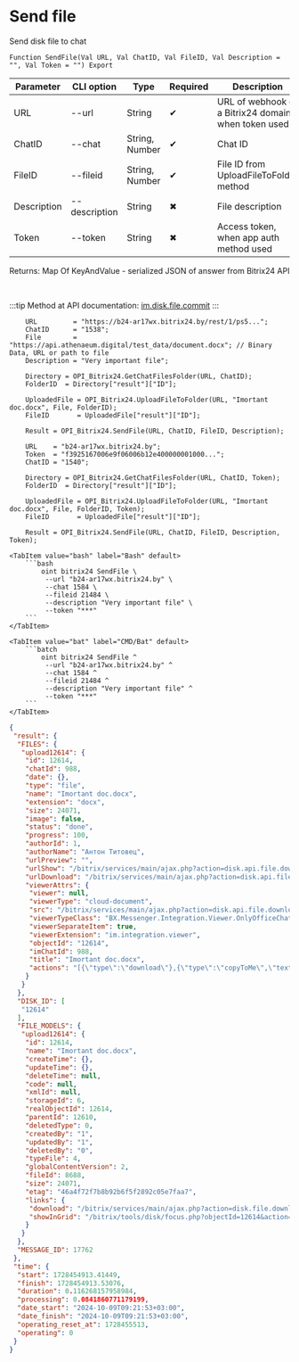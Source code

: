 ﻿---
sidebar_position: 5
---


# Send file
 Send disk file to chat



`Function SendFile(Val URL, Val ChatID, Val FileID, Val Description = "", Val Token = "") Export`

  | Parameter | CLI option | Type | Required | Description |
  |-|-|-|-|-|
  | URL | --url | String | &#x2714; | URL of webhook or a Bitrix24 domain, when token used |
  | ChatID | --chat | String, Number | &#x2714; | Chat ID |
  | FileID | --fileid | String, Number | &#x2714; | File ID from UploadFileToFolder method |
  | Description | --description | String | &#x2716; | File description |
  | Token | --token | String | &#x2716; | Access token, when app auth method used |

  
  Returns:  Map Of KeyAndValue - serialized JSON of answer from Bitrix24 API

<br/>

:::tip
Method at API documentation: [im.disk.file.commit](https://dev.1c-bitrix.ru/learning/course/index.php?COURSE_ID=93&LESSON_ID=11485)
:::
<br/>


```bsl title="1C:Enterprise/OneScript code example"
    URL         = "https://b24-ar17wx.bitrix24.by/rest/1/ps5...";
    ChatID      = "1538";
    File        = "https://api.athenaeum.digital/test_data/document.docx"; // Binary Data, URL or path to file
    Description = "Very important file";

    Directory = OPI_Bitrix24.GetChatFilesFolder(URL, ChatID);
    FolderID  = Directory["result"]["ID"];

    UploadedFile = OPI_Bitrix24.UploadFileToFolder(URL, "Imortant doc.docx", File, FolderID);
    FileID       = UploadedFile["result"]["ID"];

    Result = OPI_Bitrix24.SendFile(URL, ChatID, FileID, Description);

    URL    = "b24-ar17wx.bitrix24.by";
    Token  = "f3925167006e9f06006b12e400000001000...";
    ChatID = "1540";

    Directory = OPI_Bitrix24.GetChatFilesFolder(URL, ChatID, Token);
    FolderID  = Directory["result"]["ID"];

    UploadedFile = OPI_Bitrix24.UploadFileToFolder(URL, "Imortant doc.docx", File, FolderID, Token);
    FileID       = UploadedFile["result"]["ID"];

    Result = OPI_Bitrix24.SendFile(URL, ChatID, FileID, Description, Token);
```
 

 <Tabs>
  
    <TabItem value="bash" label="Bash" default>
        ```bash
            oint bitrix24 SendFile \
             --url "b24-ar17wx.bitrix24.by" \
             --chat 1584 \
             --fileid 21484 \
             --description "Very important file" \
             --token "***"
        ```
    </TabItem>
  
    <TabItem value="bat" label="CMD/Bat" default>
        ```batch
            oint bitrix24 SendFile ^
             --url "b24-ar17wx.bitrix24.by" ^
             --chat 1584 ^
             --fileid 21484 ^
             --description "Very important file" ^
             --token "***"
        ```
    </TabItem>
</Tabs>


```json title="Result"
{
 "result": {
  "FILES": {
   "upload12614": {
    "id": 12614,
    "chatId": 988,
    "date": {},
    "type": "file",
    "name": "Imortant doc.docx",
    "extension": "docx",
    "size": 24071,
    "image": false,
    "status": "done",
    "progress": 100,
    "authorId": 1,
    "authorName": "Антон Титовец",
    "urlPreview": "",
    "urlShow": "/bitrix/services/main/ajax.php?action=disk.api.file.download&SITE_ID=s1&humanRE=1&fileId=12614&fileName=Imortant%20doc.docx",
    "urlDownload": "/bitrix/services/main/ajax.php?action=disk.api.file.download&SITE_ID=s1&humanRE=1&fileId=12614&fileName=Imortant%20doc.docx",
    "viewerAttrs": {
     "viewer": null,
     "viewerType": "cloud-document",
     "src": "/bitrix/services/main/ajax.php?action=disk.api.file.download&SITE_ID=s1&humanRE=1&fileId=12614&fileName=Imortant%20doc.docx",
     "viewerTypeClass": "BX.Messenger.Integration.Viewer.OnlyOfficeChatItem",
     "viewerSeparateItem": true,
     "viewerExtension": "im.integration.viewer",
     "objectId": "12614",
     "imChatId": 988,
     "title": "Imortant doc.docx",
     "actions": "[{\"type\":\"download\"},{\"type\":\"copyToMe\",\"text\":\"Сохранить на Битрикс24 Диск\",\"action\":\"BXIM.disk.saveToDiskAction\",\"params\":{\"fileId\":\"12614\"},\"extension\":\"disk.viewer.actions\",\"buttonIconClass\":\"ui-btn-icon-cloud\"}]"
    }
   }
  },
  "DISK_ID": [
   "12614"
  ],
  "FILE_MODELS": {
   "upload12614": {
    "id": 12614,
    "name": "Imortant doc.docx",
    "createTime": {},
    "updateTime": {},
    "deleteTime": null,
    "code": null,
    "xmlId": null,
    "storageId": 6,
    "realObjectId": 12614,
    "parentId": 12610,
    "deletedType": 0,
    "createdBy": "1",
    "updatedBy": "1",
    "deletedBy": "0",
    "typeFile": 4,
    "globalContentVersion": 2,
    "fileId": 8688,
    "size": 24071,
    "etag": "46a4f72f7b8b92b6f5f2892c05e7faa7",
    "links": {
     "download": "/bitrix/services/main/ajax.php?action=disk.file.download&SITE_ID=s1&fileId=12614",
     "showInGrid": "/bitrix/tools/disk/focus.php?objectId=12614&action=showObjectInGrid&ncc=1"
    }
   }
  },
  "MESSAGE_ID": 17762
 },
 "time": {
  "start": 1728454913.41449,
  "finish": 1728454913.53076,
  "duration": 0.116268157958984,
  "processing": 0.0841860771179199,
  "date_start": "2024-10-09T09:21:53+03:00",
  "date_finish": "2024-10-09T09:21:53+03:00",
  "operating_reset_at": 1728455513,
  "operating": 0
 }
}
```
